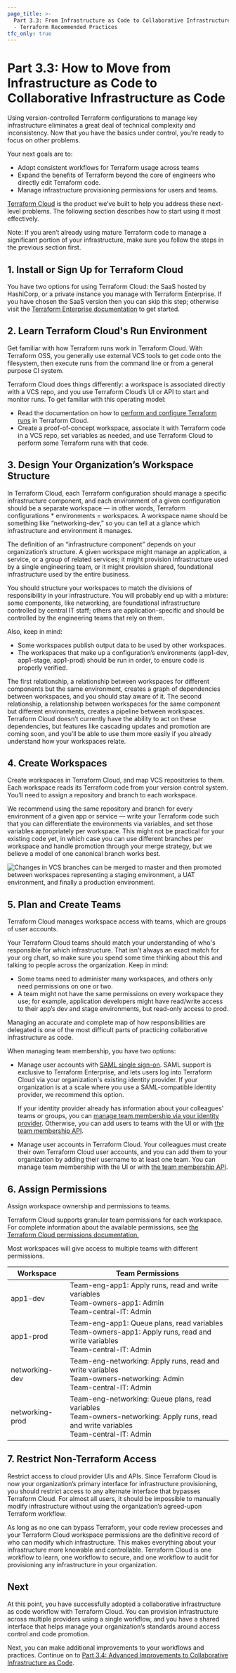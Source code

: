 ```yaml
---
page_title: >-
  Part 3.3: From Infrastructure as Code to Collaborative Infrastructure as Code
  - Terraform Recommended Practices
tfc_only: true
---
```


# Part 3.3: How to Move from Infrastructure as Code to Collaborative Infrastructure as Code

Using version-controlled Terraform configurations to manage key infrastructure eliminates a great deal of technical complexity and inconsistency. Now that you have the basics under control, you’re ready to focus on other problems.

Your next goals are to:

- Adopt consistent workflows for Terraform usage across teams
- Expand the benefits of Terraform beyond the core of engineers who directly edit Terraform code.
- Manage infrastructure provisioning permissions for users and teams.

[Terraform Cloud](https://www.hashicorp.com/products/terraform/) is the product we’ve built to help you address these next-level problems. The following section describes how to start using it most effectively.

Note: If you aren’t already using mature Terraform code to manage a significant portion of your infrastructure, make sure you follow the steps in the previous section first.

## 1. Install or Sign Up for Terraform Cloud

You have two options for using Terraform Cloud: the SaaS hosted by HashiCorp, or a private instance you manage with Terraform Enterprise. If you have chosen the SaaS version then you can skip this step; otherwise visit the [Terraform Enterprise documentation](/terraform/enterprise) to get started.

## 2. Learn Terraform Cloud's Run Environment

Get familiar with how Terraform runs work in Terraform Cloud. With Terraform OSS, you generally use external VCS tools to get code onto the filesystem, then execute runs from the command line or from a general purpose CI system.

Terraform Cloud does things differently: a workspace is associated directly with a VCS repo, and you use Terraform Cloud’s UI or API to start and monitor runs. To get familiar with this operating model:

- Read the documentation on how to [perform and configure Terraform runs](/terraform/cloud-docs/run/remote-operations) in Terraform Cloud.
- Create a proof-of-concept workspace, associate it with Terraform code in a VCS repo, set variables as needed, and use Terraform Cloud to perform some Terraform runs with that code.

## 3. Design Your Organization’s Workspace Structure

In Terraform Cloud, each Terraform configuration should manage a specific infrastructure component, and each environment of a given configuration should be a separate workspace — in other words, Terraform configurations \* environments = workspaces. A workspace name should be something like “networking-dev,” so you can tell at a glance which infrastructure and environment it manages.

The definition of an “infrastructure component” depends on your organization’s structure. A given workspace might manage an application, a service, or a group of related services; it might provision infrastructure used by a single engineering team, or it might provision shared, foundational infrastructure used by the entire business.

You should structure your workspaces to match the divisions of responsibility in your infrastructure. You will probably end up with a mixture: some components, like networking, are foundational infrastructure controlled by central IT staff; others are application-specific and should be controlled by the engineering teams that rely on them.

Also, keep in mind:

- Some workspaces publish output data to be used by other workspaces.
- The workspaces that make up a configuration’s environments (app1-dev, app1-stage, app1-prod) should be run in order, to ensure code is properly verified.

The first relationship, a relationship between workspaces for different components but the same environment, creates a graph of dependencies between workspaces, and you should stay aware of it. The second relationship, a relationship between workspaces for the same component but different environments, creates a pipeline between workspaces. Terraform Cloud doesn’t currently have the ability to act on these dependencies, but features like cascading updates and promotion are coming soon, and you’ll be able to use them more easily if you already understand how your workspaces relate.

## 4. Create Workspaces

Create workspaces in Terraform Cloud, and map VCS repositories to them. Each workspace reads its Terraform code from your version control system. You’ll need to assign a repository and branch to each workspace.

We recommend using the same repository and branch for every environment of a given app or service — write your Terraform code such that you can differentiate the environments via variables, and set those variables appropriately per workspace. This might not be practical for your existing code yet, in which case you can use different branches per workspace and handle promotion through your merge strategy, but we believe a model of one canonical branch works best.

![Changes in VCS branches can be merged to master and then promoted between workspaces representing a staging environment, a UAT environment, and finally a production environment.](/img/docs/image1.png)

## 5. Plan and Create Teams

Terraform Cloud manages workspace access with teams, which are groups of user accounts.

Your Terraform Cloud teams should match your understanding of who's responsible for which infrastructure. That isn't always an exact match for your org chart, so make sure you spend some time thinking about this and talking to people across the organization. Keep in mind:

- Some teams need to administer many workspaces, and others only need permissions on one or two.
- A team might not have the same permissions on every workspace they use; for example, application developers might have read/write access to their app’s dev and stage environments, but read-only access to prod.

Managing an accurate and complete map of how responsibilities are delegated is one of the most difficult parts of practicing collaborative infrastructure as code.

When managing team membership, you have two options:

- Manage user accounts with [SAML single sign-on](/terraform/enterprise/saml/configuration). SAML support is exclusive to Terraform Enterprise, and lets users log into Terraform Cloud via your organization's existing identity provider. If your organization is at a scale where you use a SAML-compatible identity provider, we recommend this option.

  If your identity provider already has information about your colleagues' teams or groups, you can [manage team membership via your identity provider](/terraform/enterprise/saml/team-membership). Otherwise, you can add users to teams with the UI or with [the team membership API](/terraform/cloud-docs/api-docs/team-members).

- Manage user accounts in Terraform Cloud. Your colleagues must create their own Terraform Cloud user accounts, and you can add them to your organization by adding their username to at least one team. You can manage team membership with the UI or with [the team membership API](/terraform/cloud-docs/api-docs/team-members).

## 6. Assign Permissions

Assign workspace ownership and permissions to teams.

Terraform Cloud supports granular team permissions for each workspace. For complete information about the available permissions, see [the Terraform Cloud permissions documentation.](/terraform/cloud-docs/users-teams-organizations/permissions)

[permissions-citation]: #intentionally-unused---keep-for-maintainers

Most workspaces will give access to multiple teams with different permissions.

| Workspace       | Team Permissions                                                                                                                                   |
| --------------- | -------------------------------------------------------------------------------------------------------------------------------------------------- |
| app1-dev        | Team-eng-app1: Apply runs, read and write variables <br /> Team-owners-app1: Admin <br /> Team-central-IT: Admin                                   |
| app1-prod       | Team-eng-app1: Queue plans, read variables <br /> Team-owners-app1: Apply runs, read and write variables <br /> Team-central-IT: Admin             |
| networking-dev  | Team-eng-networking: Apply runs, read and write variables <br /> Team-owners-networking: Admin <br /> Team-central-IT: Admin                       |
| networking-prod | Team-eng-networking: Queue plans, read variables <br /> Team-owners-networking: Apply runs, read and write variables <br /> Team-central-IT: Admin |

## 7. Restrict Non-Terraform Access

Restrict access to cloud provider UIs and APIs. Since Terraform Cloud is now your organization’s primary interface for infrastructure provisioning, you should restrict access to any alternate interface that bypasses Terraform Cloud. For almost all users, it should be impossible to manually modify infrastructure without using the organization’s agreed-upon Terraform workflow.

As long as no one can bypass Terraform, your code review processes and your Terraform Cloud workspace permissions are the definitive record of who can modify which infrastructure. This makes everything about your infrastructure more knowable and controllable. Terraform Cloud is one workflow to learn, one workflow to secure, and one workflow to audit for provisioning any infrastructure in your organization.

## Next

At this point, you have successfully adopted a collaborative infrastructure as code workflow with Terraform Cloud. You can provision infrastructure across multiple providers using a single workflow, and you have a shared interface that helps manage your organization’s standards around access control and code promotion.

Next, you can make additional improvements to your workflows and practices. Continue on to [Part 3.4: Advanced Improvements to Collaborative Infrastructure as Code](/terraform/cloud-docs/recommended-practices/part3.4).
